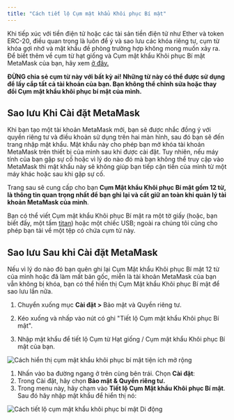 ```yaml
---
title: "Cách tiết lộ Cụm mật khẩu Khôi phục Bí mật"
---
```



Khi tiếp xúc với tiền điện tử hoặc các tài sản tiền điện tử như Ether và token ERC-20, điều quan trọng là luôn để ý và sao lưu các khóa riêng tư, cụm từ khóa gợi nhớ và mật khẩu đề phòng trường hợp không mong muốn xảy ra. Để biết thêm về cụm từ hạt giống và Cụm mật khẩu Khôi phục Bí mật MetaMask của bạn, hãy xem [ở đây.](/getting-started/user-guide-secret-recovery-phrase-password-and-private-keys)

**ĐỪNG chia sẻ cụm từ này với bất kỳ ai! Những từ này có thể được sử dụng để lấy cắp tất cả tài khoản của bạn. Bạn không thể chỉnh sửa hoặc thay đổi Cụm mật khẩu khôi phục bí mật của mình.**

## Sao lưu Khi Cài đặt MetaMask

Khi bạn tạo một tài khoản MetaMask mới, bạn sẽ được nhắc đồng ý với quyền riêng tư và điều khoản sử dụng trên hai màn hình, sau đó bạn sẽ đến trang nhập mật khẩu. Mật khẩu này cho phép bạn mở khóa tài khoản MetaMask trên thiết bị của mình sau khi được cài đặt. Tuy nhiên, nếu máy tính của bạn gặp sự cố hoặc vì lý do nào đó mà bạn không thể truy cập vào MetaMask thì mật khẩu này sẽ không giúp bạn tiếp cận tiền của mình từ một máy khác hoặc sau khi gặp sự cố.

Trang sau sẽ cung cấp cho bạn **Cụm Mật khẩu Khôi phục Bí mật gồm 12 từ, là thông tin quan trọng nhất để bạn ghi lại và cất giữ an toàn khi quản lý tài khoản MetaMask của mình**.

Bạn có thể viết Cụm mật khẩu Khôi phục Bí mật ra một tờ giấy (hoặc, bạn biết đấy, một tấm [titan](https://www.toughgadget.com/bitcoin-crypto-metal-recovery-seed-wallets/)) hoặc một chiếc USB; ngoài ra chúng tôi cũng cho phép bạn tải về một tệp có chứa cụm từ này.

## Sao lưu Sau khi Cài đặt MetaMask

Nếu vì lý do nào đó bạn quên ghi lại Cụm Mật khẩu Khôi phục Bí mật 12 từ của mình hoặc đã làm mất bản gốc, miễn là tài khoản MetaMask của bạn vẫn không bị khóa, bạn có thể hiển thị Cụm Mật khẩu Khôi phục Bí mật để sao lưu lần nữa.

<Tabs>

<TabItem value="Tiện ích mở rộng" label="Tiện ích mở rộng">

1. Chuyển xuống mục **Cài đặt >** Bảo mật và Quyền riêng tư.

2. Kéo xuống và nhấp vào nút có ghi "Tiết lộ Cụm mật khẩu Khôi phục Bí mật".

3. Nhập mật khẩu để tiết lộ Cụm từ Hạt giống / Cụm mật khẩu Khôi phục Bí mật của bạn.

<div class="center-container">
  <div class="img-medium">
    <img
      src={
        require("../../../../../img/i18n/legacy/How_to_reveal_your_secret_recovery_phrase_extension.gif")
          .default
      }
      alt="Cách hiển thị cụm mật khẩu khôi phục bí mật tiện ích mở rộng"
    />
  </div>
</div>

</TabItem>

<TabItem value="Thiết bị di động" label="Thiết bị di động">

1. Nhấn vào ba đường ngang ở trên cùng bên trái. Chọn **Cài đặt**:
2. Trong Cài đặt, hãy chọn **Bảo mật & Quyền riêng tư.**
3. Trong menu này, hãy chạm vào **Tiết lộ Cụm Mật khẩu Khôi phục Bí mật**. Sau đó hãy nhập mật khẩu để hiển thị nó:

<div class="center-container">
  <div class="img-medium">
    <img
      src={
        require("../../../../../img/i18n/legacy/How_to_reveal_your_secret_recovery_phrase_Mobile.gif")
          .default
      }
      alt="Cách tiết lộ cụm mật khẩu khôi phục bí mật Di động"
    />
  </div>
</div>

</TabItem>

</Tabs>
